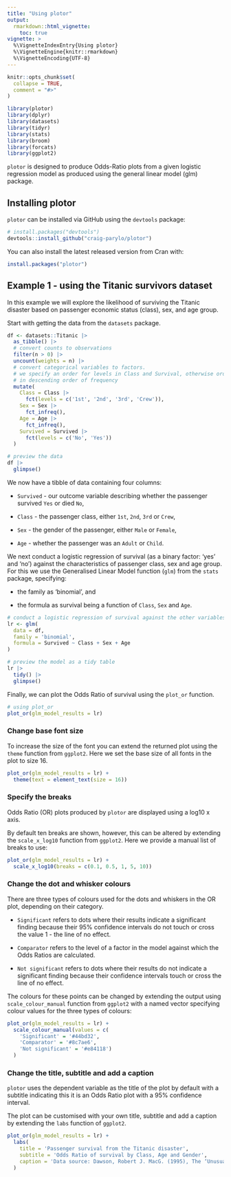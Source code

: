 ```yaml
---
title: "Using plotor"
output: 
  rmarkdown::html_vignette:
    toc: true
vignette: >
  %\VignetteIndexEntry{Using plotor}
  %\VignetteEngine{knitr::rmarkdown}
  %\VignetteEncoding{UTF-8}
---
```


```r
knitr::opts_chunk$set(
  collapse = TRUE,
  comment = "#>"
)
```

```r
library(plotor)
library(dplyr)
library(datasets)
library(tidyr)
library(stats)
library(broom)
library(forcats)
library(ggplot2)
```

`plotor` is designed to produce Odds-Ratio plots from a given logistic regression model as produced using the general linear model (glm) package.

## Installing plotor

`plotor` can be installed via GitHub using the `devtools` package:

``` r
# install.packages("devtools")
devtools::install_github("craig-parylo/plotor")
```

You can also install the latest released version from Cran with:

``` r
install.packages("plotor")
```

## Example 1 - using the Titanic survivors dataset

In this example we will explore the likelihood of surviving the Titanic disaster based on passenger economic status (class), sex, and age group.

Start with getting the data from the `datasets` package.

```r
df <- datasets::Titanic |> 
  as_tibble() |> 
  # convert counts to observations
  filter(n > 0) |>
  uncount(weights = n) |>
  # convert categorical variables to factors.
  # we specify an order for levels in Class and Survival, otherwise ordering
  # in descending order of frequency
  mutate(
    Class = Class |>
      fct(levels = c('1st', '2nd', '3rd', 'Crew')),
    Sex = Sex |>
      fct_infreq(),
    Age = Age |>
      fct_infreq(),
    Survived = Survived |>
      fct(levels = c('No', 'Yes'))
  )

# preview the data
df |> 
  glimpse()
```

We now have a tibble of data containing four columns:

-   `Survived` - our outcome variable describing whether the passenger survived `Yes` or died `No`,

-   `Class` - the passenger class, either `1st`, `2nd`, `3rd` or `Crew`,

-   `Sex` - the gender of the passenger, either `Male` or `Female`,

-   `Age` - whether the passenger was an `Adult` or `Child`.

We next conduct a logistic regression of survival (as a binary factor: 'yes' and 'no') against the characteristics of passenger class, sex and age group. For this we use the Generalised Linear Model function (`glm`) from the `stats` package, specifying:

-   the family as 'binomial', and

-   the formula as survival being a function of `Class`, `Sex` and `Age`.

```r
# conduct a logistic regression of survival against the other variables
lr <- glm(
  data = df,
  family = 'binomial',
  formula = Survived ~ Class + Sex + Age
)

# preview the model as a tidy table
lr |> 
  tidy() |> 
  glimpse()
```

Finally, we can plot the Odds Ratio of survival using the `plot_or` function.

```r
# using plot_or
plot_or(glm_model_results = lr)
```

### Change base font size

To increase the size of the font you can extend the returned plot using the `theme` function from `ggplot2`. Here we set the base size of all fonts in the plot to size 16.

```r
plot_or(glm_model_results = lr) + 
  theme(text = element_text(size = 16))
```

### Specify the breaks

Odds Ratio (OR) plots produced by `plotor` are displayed using a log10 x axis.

By default ten breaks are shown, however, this can be altered by extending the `scale_x_log10` function from `ggplot2`. Here we provide a manual list of breaks to use:

```r
plot_or(glm_model_results = lr) + 
  scale_x_log10(breaks = c(0.1, 0.5, 1, 5, 10))
```

### Change the dot and whisker colours

There are three types of colours used for the dots and whiskers in the OR plot, depending on their category.

-   `Significant` refers to dots where their results indicate a significant finding because their 95% confidence intervals do not touch or cross the value 1 - the line of no effect.

-   `Comparator` refers to the level of a factor in the model against which the Odds Ratios are calculated.

-   `Not significant` refers to dots where their results do not indicate a significant finding because their confidence intervals touch or cross the line of no effect.

The colours for these points can be changed by extending the output using `scale_colour_manual` function from `ggplot2` with a named vector specifying colour values for the three types of colours:

```r
plot_or(glm_model_results = lr) +
  scale_colour_manual(values = c(
    'Significant' = '#44bd32',
    'Comparator' = '#8c7ae6',
    'Not significant' = '#e84118')
  )
```

### Change the title, subtitle and add a caption

`plotor` uses the dependent variable as the title of the plot by default with a subtitle indicating this it is an Odds Ratio plot with a 95% confidence interval.

The plot can be customised with your own title, subtitle and add a caption by extending the `labs` function of `ggplot2`.

```r
plot_or(glm_model_results = lr) +
  labs(
    title = 'Passenger survival from the Titanic disaster',
    subtitle = 'Odds Ratio of survival by Class, Age and Gender',
    caption = 'Data source: Dawson, Robert J. MacG. (1995), The ‘Unusual Episode’ Data Revisited. Journal of Statistics Education, 3. doi:10.1080/10691898.1995.11910499'
  )
```
